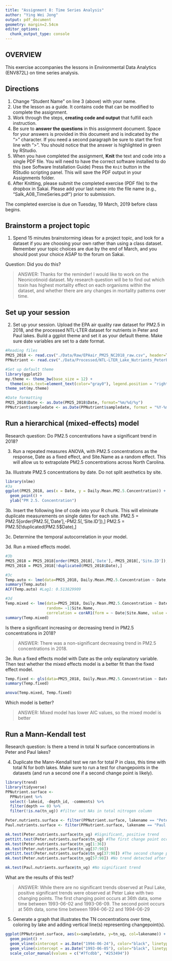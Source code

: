 ```yaml
---
title: "Assignment 8: Time Series Analysis"
author: "Ying Wei Jong"
output: pdf_document
geometry: margin=2.54cm
editor_options: 
  chunk_output_type: console
---
```


## OVERVIEW

This exercise accompanies the lessons in Environmental Data Analytics (ENV872L) on time series analysis.

## Directions
1. Change "Student Name" on line 3 (above) with your name.
2. Use the lesson as a guide. It contains code that can be modified to complete the assignment.
3. Work through the steps, **creating code and output** that fulfill each instruction.
4. Be sure to **answer the questions** in this assignment document.
Space for your answers is provided in this document and is indicated by the ">" character.
If you need a second paragraph be sure to start the first line with ">".
You should notice that the answer is highlighted in green by RStudio. 
6. When you have completed the assignment, **Knit** the text and code into a single PDF file.
You will need to have the correct software installed to do this (see Software Installation Guide)
Press the `Knit` button in the RStudio scripting panel.
This will save the PDF output in your Assignments folder.
8. After Knitting, please submit the completed exercise (PDF file) to the dropbox in Sakai. Please add your last name into the file name (e.g., "Salk_A08_TimeSeries.pdf") prior to submission.

The completed exercise is due on Tuesday, 19 March, 2019 before class begins.

## Brainstorm a project topic
1. Spend 15 minutes brainstorming ideas for a project topic, and look for a dataset if you are choosing your own rather than using a class dataset. Remember your topic choices are due by the end of March, and you should post your choice ASAP to the forum on Sakai.

Question: Did you do this?

> ANSWER: Thanks for the reminder! I would like to work on the Neonicotinoid dataset. My research question will be to find out which toxin has highest mortality effect on each organisms within the dataset, and whether there are any changes in mortality patterns over time.

## Set up your session 
2. Set up your session. Upload the EPA air quality raw dataset for PM2.5 in 2018, and the processed NTL-LTER dataset for nutrients in Peter and Paul lakes. Build a ggplot theme and set it as your default theme. Make sure date variables are set to a date format.

```r
#Reading files
PM25_2018 <- read.csv("./Data/Raw/EPAair_PM25_NC2018_raw.csv", header=T)
PPNutrient <- read.csv("./Data/Processed/NTL-LTER_Lake_Nutrients_PeterPaul_Processed.csv", header=T)

#Set up default theme
library(ggplot2)
my.theme <- theme_bw(base_size = 12) + 
  theme(axis.text=element_text(color="gray0"), legend.position = "right")
theme_set(my.theme)

#Date formatting
PM25_2018$Date <- as.Date(PM25_2018$Date, format="%m/%d/%y")
PPNutrient$sampledate <- as.Date(PPNutrient$sampledate, format = "%Y-%m-%d")

```


## Run a hierarchical (mixed-effects) model

Research question: Do PM2.5 concentrations have a significant trend in 2018?

3. Run a repeated measures ANOVA, with PM2.5 concentrations as the response, Date as a fixed effect, and Site.Name as a random effect. This will allow us to extrapolate PM2.5 concentrations across North Carolina.

3a. Illustrate PM2.5 concentrations by date. Do not split aesthetics by site.

```r
library(nlme)
#3a
ggplot(PM25_2018, aes(x = Date, y = Daily.Mean.PM2.5.Concentration)) +
  geom_point() +
  ylab("PM 2.5. Concentration") 

```

3b. Insert the following line of code into your R chunk. This will eliminate duplicate measurements on single dates for each site.
PM2.5 = PM2.5[order(PM2.5[,'Date'],-PM2.5[,'Site.ID']),]
PM2.5 = PM2.5[!duplicated(PM2.5$Date),]

3c. Determine the temporal autocorrelation in your model. 

3d. Run a mixed effects model. 

```r
#3b
PM25_2018 = PM25_2018[order(PM25_2018[,'Date'],-PM25_2018[,'Site.ID']),]
PM25_2018 = PM25_2018[!duplicated(PM25_2018$Date),]

#3c
Temp.auto <- lme(data=PM25_2018, Daily.Mean.PM2.5.Concentration ~ Date, random= ~1|Site.Name)
summary(Temp.auto)
ACF(Temp.auto) #Lag1: 0.513829909

#3d
Temp.mixed <- lme(data=PM25_2018, Daily.Mean.PM2.5.Concentration ~ Date, 
                  random= ~1|Site.Name, 
                  correlation = corAR1(form = ~ Date|Site.Name, value = 0.5138), method = "REML")
summary(Temp.mixed)

```

Is there a significant increasing or decreasing trend in PM2.5 concentrations in 2018? 

> ANSWER: There was a non-significant decreasing trend in PM2.5 concentrations in 2018.

3e. Run a fixed effects model with Date as the only explanatory variable. Then test whether the mixed effects model is a better fit than the fixed effect model. 

```r
Temp.fixed <- gls(data=PM25_2018, Daily.Mean.PM2.5.Concentration ~ Date, method = "REML")
summary(Temp.fixed)

anova(Temp.mixed, Temp.fixed)
```


Which model is better?

> ANSWER: Mixed model has lower AIC values, so the mixed model is better


## Run a Mann-Kendall test

Research question: Is there a trend in total N surface concentrations in Peter and Paul lakes? 

4. Duplicate the Mann-Kendall test we ran for total P in class, this time with total N for both lakes. Make sure to run a test for changepoints in the datasets (and run a second one if a second change point is likely). 

```r
library(trend)
library(tidyverse)
PPNutrient.surface <- 
  PPNutrient %>%
  select(-lakeid, -depth_id, -comments) %>%
  filter(depth == 0) %>%
  filter(!is.na(tn_ug)) #filter out NAs in total nitrogen column

Peter.nutrients.surface <- filter(PPNutrient.surface, lakename == "Peter Lake")
Paul.nutrients.surface <- filter(PPNutrient.surface, lakename == "Paul Lake")

mk.test(Peter.nutrients.surface$tn_ug) #Significant, positive trend
pettitt.test(Peter.nutrients.surface$tn_ug) #The first change point occurs at 36th data, some time between 1993-05-26 and 1993-06-03
mk.test(Peter.nutrients.surface$tn_ug[1:36])
mk.test(Peter.nutrients.surface$tn_ug[37:98])
pettitt.test(Peter.nutrients.surface$tn_ug[37:98]) #The second change point occurs at 36+20 = 56th data, some time between 1994-06-15 and 1994-06-22
mk.test(Peter.nutrients.surface$tn_ug[57:98]) #No trend detected after second changing point

mk.test(Paul.nutrients.surface$tn_ug) #No significant trend

```


What are the results of this test?

> ANSWER: While there are no significant trends observed at Paul Lake, positive significant trends were observed at Peter Lake with two changing points. The first changing point occurs at 36th data, some time between 1993-06-02 and 1993-06-09. The second point occurs at 56th data, some time between 1994-06-22 and 1994-06-29

5. Generate a graph that illustrates the TN concentrations over time, coloring by lake and adding vertical line(s) representing changepoint(s).

```r
ggplot(PPNutrient.surface, aes(x=sampledate, y=tn_ug, col=lakename)) +
  geom_point() +
  geom_vline(xintercept = as.Date("1994-06-24"), color="black", linetype="dotted") +
  geom_vline(xintercept = as.Date("1993-06-05"), color="black", linetype="dotted") +
  scale_color_manual(values = c("#7fcdbb", "#253494"))

```

